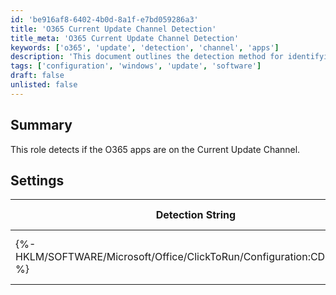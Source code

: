 ```yaml
---
id: 'be916af8-6402-4b0d-8a1f-e7bd059286a3'
title: 'O365 Current Update Channel Detection'
title_meta: 'O365 Current Update Channel Detection'
keywords: ['o365', 'update', 'detection', 'channel', 'apps']
description: 'This document outlines the detection method for identifying if the O365 applications are on the Current Update Channel. It includes settings and detection strings for effective monitoring and compliance.'
tags: ['configuration', 'windows', 'update', 'software']
draft: false
unlisted: false
---
```

## Summary

This role detects if the O365 apps are on the Current Update Channel.

## Settings

| Detection String                                              | Comparator | Result                                                                                      | Applicable OS |
|--------------------------------------------------------------|------------|---------------------------------------------------------------------------------------------|----------------|
| \{%-HKLM/SOFTWARE/Microsoft/Office/ClickToRun/Configuration:CDNBaseUrl-%} | Contains   | [http://officecdn.microsoft.com/pr/492350f6-3a01-4f97-b9c0-c7c6ddf67d60](http://officecdn.microsoft.com/pr/492350f6-3a01-4f97-b9c0-c7c6ddf67d60) | Windows        |













